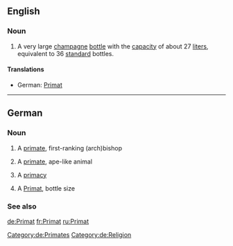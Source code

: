 {{also|primat}}
==English==

===Noun===
{{en-noun}}

# A very large [[champagne]] [[bottle]] with the [[capacity]] of about 27 [[liter]]s, equivalent to 36 [[standard]] bottles.

====Translations====
* German: [[#German|Primat]]

----

==German==

===Noun===
{{de-noun|genitive=Primaten|plural=Primaten}} {{m|n}}

# {{m}} A [[primate]], first-ranking (arch)bishop
# {{m}} A [[primate]], ape-like animal
# {{n}} A [[primacy]]
# A [[#English|Primat]], bottle size

===See also===
{{wikipedia|lang=de}}

[[Category:de:Primates]]
[[Category:de:Religion]]

[[de:Primat]]
[[fr:Primat]]
[[ru:Primat]]